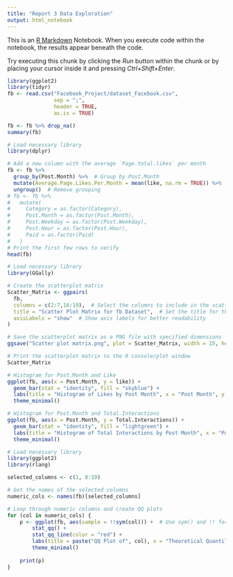 ```yaml
---
title: "Report 3 Data Exploration"
output: html_notebook
---
```


This is an [R Markdown](http://rmarkdown.rstudio.com) Notebook. When you execute code within the notebook, the results appear beneath the code. 

Try executing this chunk by clicking the *Run* button within the chunk or by placing your cursor inside it and pressing *Ctrl+Shift+Enter*. 

```r
library(ggplot2)
library(tidyr)
fb <- read.csv("Facebook_Project/dataset_Facebook.csv",
               sep = ";",
               header = TRUE,
               as.is = TRUE)

fb <- fb %>% drop_na()
summary(fb)
```

```r
# Load necessary library
library(dplyr)

# Add a new column with the average `Page.total.likes` per month
fb <- fb %>%
  group_by(Post.Month) %>%  # Group by Post.Month
  mutate(Average.Page.Likes.Per.Month = mean(like, na.rm = TRUE)) %>%  # Calculate average likes per month and add as a new column
  ungroup()  # Remove grouping
# fb <- fb %>%
#   mutate(
#     Category = as.factor(Category),
#     Post.Month = as.factor(Post.Month),
#     Post.Weekday = as.factor(Post.Weekday),
#     Post.Hour = as.factor(Post.Hour),
#     Paid = as.factor(Paid)
#   )
# Print the first few rows to verify
head(fb)
```

```r
# Load necessary library
library(GGally)

# Create the scatterplot matrix
Scatter_Matrix <- ggpairs(
  fb, 
  columns = c(2:7,16:19),  # Select the columns to include in the scatterplot matrix
  title = "Scatter Plot Matrix for fb Dataset",  # Set the title for the matrix
  axisLabels = "show"  # Show axis labels for better readability
)

# Save the scatterplot matrix as a PNG file with specified dimensions
ggsave("Scatter plot matrix.png", plot = Scatter_Matrix, width = 15, height = 15, units = "in") 

# Print the scatterplot matrix to the R console/plot window
Scatter_Matrix
```
```r
# Histogram for Post.Month and Like
ggplot(fb, aes(x = Post.Month, y = like)) + 
  geom_bar(stat = "identity", fill = "skyblue") +
  labs(title = "Histogram of Likes by Post Month", x = "Post Month", y = "Total Likes") +
  theme_minimal()

# Histogram for Post.Month and Total.Interactions
ggplot(fb, aes(x = Post.Month, y = Total.Interactions)) + 
  geom_bar(stat = "identity", fill = "lightgreen") +
  labs(title = "Histogram of Total Interactions by Post Month", x = "Post Month", y = "Total Interactions") +
  theme_minimal()
```

```r
# Load necessary library
library(ggplot2)
library(rlang)

selected_columns <- c(1, 8:19)

# Get the names of the selected columns
numeric_cols <- names(fb)[selected_columns]

# Loop through numeric columns and create QQ plots
for (col in numeric_cols) {
    p <- ggplot(fb, aes(sample = !!sym(col))) +  # Use sym() and !! for tidy evaluation
        stat_qq() +
        stat_qq_line(color = "red") +
        labs(title = paste("QQ Plot of", col), x = "Theoretical Quantiles", y = "Sample Quantiles") +
        theme_minimal()
    
    print(p)
}

```
